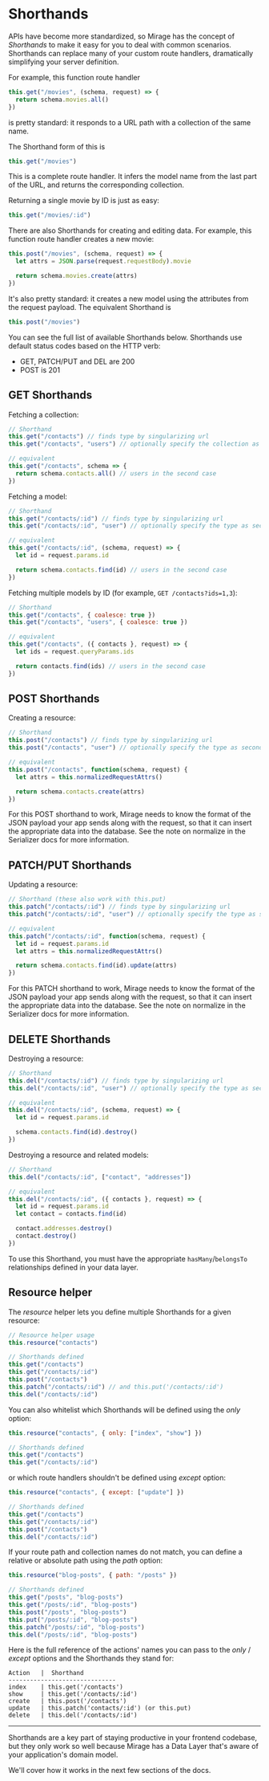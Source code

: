 # Shorthands

APIs have become more standardized, so Mirage has the concept of _Shorthands_ to make it easy for you to deal with common scenarios. Shorthands can replace many of your custom route handlers, dramatically simplifying your server definition.

For example, this function route handler

```js
this.get("/movies", (schema, request) => {
  return schema.movies.all()
})
```

is pretty standard: it responds to a URL path with a collection of the same name.

The Shorthand form of this is

```js
this.get("/movies")
```

This is a complete route handler. It infers the model name from the last part of the URL, and returns the corresponding collection.

Returning a single movie by ID is just as easy:

```js
this.get("/movies/:id")
```

There are also Shorthands for creating and editing data. For example, this function route handler creates a new movie:

```js
this.post("/movies", (schema, request) => {
  let attrs = JSON.parse(request.requestBody).movie

  return schema.movies.create(attrs)
})
```

It's also pretty standard: it creates a new model using the attributes from the request payload. The equivalent Shorthand is

```js
this.post("/movies")
```

You can see the full list of available Shorthands below. Shorthands use default status codes based on the HTTP verb:

- GET, PATCH/PUT and DEL are 200
- POST is 201

## GET Shorthands

Fetching a collection:

```js
// Shorthand
this.get("/contacts") // finds type by singularizing url
this.get("/contacts", "users") // optionally specify the collection as second param

// equivalent
this.get("/contacts", schema => {
  return schema.contacts.all() // users in the second case
})
```

Fetching a model:

```js
// Shorthand
this.get("/contacts/:id") // finds type by singularizing url
this.get("/contacts/:id", "user") // optionally specify the type as second param

// equivalent
this.get("/contacts/:id", (schema, request) => {
  let id = request.params.id

  return schema.contacts.find(id) // users in the second case
})
```

Fetching multiple models by ID (for example, `GET /contacts?ids=1,3`):

```js
// Shorthand
this.get("/contacts", { coalesce: true })
this.get("/contacts", "users", { coalesce: true })

// equivalent
this.get("/contacts", ({ contacts }, request) => {
  let ids = request.queryParams.ids

  return contacts.find(ids) // users in the second case
})
```

## POST Shorthands

Creating a resource:

```js
// Shorthand
this.post("/contacts") // finds type by singularizing url
this.post("/contacts", "user") // optionally specify the type as second param

// equivalent
this.post("/contacts", function(schema, request) {
  let attrs = this.normalizedRequestAttrs()

  return schema.contacts.create(attrs)
})
```

For this POST shorthand to work, Mirage needs to know the format of the JSON payload your app sends along with the request, so that it can insert the appropriate data into the database. See the note on normalize in the Serializer docs for more information.

## PATCH/PUT Shorthands

Updating a resource:

```js
// Shorthand (these also work with this.put)
this.patch("/contacts/:id") // finds type by singularizing url
this.patch("/contacts/:id", "user") // optionally specify the type as second param

// equivalent
this.patch("/contacts/:id", function(schema, request) {
  let id = request.params.id
  let attrs = this.normalizedRequestAttrs()

  return schema.contacts.find(id).update(attrs)
})
```

For this PATCH shorthand to work, Mirage needs to know the format of the JSON payload your app sends along with the request, so that it can insert the appropriate data into the database. See the note on normalize in the Serializer docs for more information.

## DELETE Shorthands

Destroying a resource:

```js
// Shorthand
this.del("/contacts/:id") // finds type by singularizing url
this.del("/contacts/:id", "user") // optionally specify the type as second param

// equivalent
this.del("/contacts/:id", (schema, request) => {
  let id = request.params.id

  schema.contacts.find(id).destroy()
})
```

Destroying a resource and related models:

```js
// Shorthand
this.del("/contacts/:id", ["contact", "addresses"])

// equivalent
this.del("/contacts/:id", ({ contacts }, request) => {
  let id = request.params.id
  let contact = contacts.find(id)

  contact.addresses.destroy()
  contact.destroy()
})
```

To use this Shorthand, you must have the appropriate `hasMany`/`belongsTo` relationships defined in your data layer.

## Resource helper

The _resource_ helper lets you define multiple Shorthands for a given resource:

```js
// Resource helper usage
this.resource("contacts")

// Shorthands defined
this.get("/contacts")
this.get("/contacts/:id")
this.post("/contacts")
this.patch("/contacts/:id") // and this.put('/contacts/:id')
this.del("/contacts/:id")
```

You can also whitelist which Shorthands will be defined using the _only_ option:

```js
this.resource("contacts", { only: ["index", "show"] })

// Shorthands defined
this.get("/contacts")
this.get("/contacts/:id")
```

or which route handlers shouldn't be defined using _except_ option:

```js
this.resource("contacts", { except: ["update"] })

// Shorthands defined
this.get("/contacts")
this.get("/contacts/:id")
this.post("/contacts")
this.del("/contacts/:id")
```

If your route path and collection names do not match, you can define a relative or absolute path using the _path_ option:

```js
this.resource("blog-posts", { path: "/posts" })

// Shorthands defined
this.get("/posts", "blog-posts")
this.get("/posts/:id", "blog-posts")
this.post("/posts", "blog-posts")
this.put("/posts/:id", "blog-posts")
this.patch("/posts/:id", "blog-posts")
this.del("/posts/:id", "blog-posts")
```

Here is the full reference of the actions' names you can pass to the _only_ / _except_ options and the Shorthands they stand for:

```
Action   |  Shorthand
------------------------------
index    | this.get('/contacts')
show     | this.get('/contacts/:id')
create   | this.post('/contacts')
update   | this.patch('contacts/:id') (or this.put)
delete   | this.del('/contacts/:id')
```

---

Shorthands are a key part of staying productive in your frontend codebase, but they only work so well because Mirage has a Data Layer that's aware of your application's domain model.

We'll cover how it works in the next few sections of the docs.
